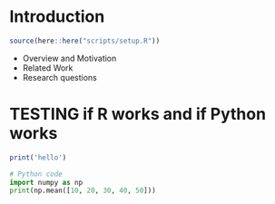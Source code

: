 # Introduction

```r
source(here::here("scripts/setup.R"))
```

* Overview and Motivation
* Related Work
* Research questions

# TESTING if R works and if Python works
```r
print('hello')
```

```python
# Python code
import numpy as np
print(np.mean([10, 20, 30, 40, 50]))
```